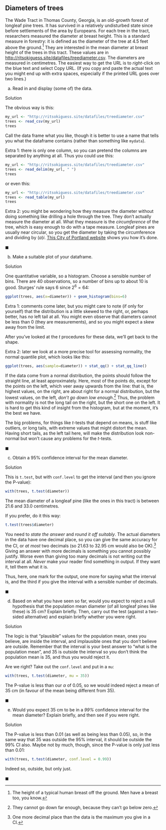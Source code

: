 ## Diameters of trees

 The Wade Tract in Thomas County, Georgia, is an old-growth forest of longleaf pine trees. It has survived in a relatively undisturbed state since before settlements of the area by Europeans. For each tree in the tract, researchers measured the diameter at breast height. This is a standard measure in forestry: it is defined as the diameter of the tree at 4.5 feet above the ground.^[The height of a typical human breast off the ground. Men have a breast too, you know.]  They are interested in the mean diameter at breast height of the trees in this tract. These values are in [http://ritsokiguess.site/datafiles/treediameter.csv](http://ritsokiguess.site/datafiles/treediameter.csv). The diameters are measured in centimetres.
The easiest way to get the URL is to *right*-click on the blue text and select Copy URL. (If you copy and paste the actual text you might end up with extra spaces, especially if the printed URL goes over two lines.)



(a) Read in and display (some of) the data.

Solution


The obvious way is this:

```r
my_url <- "http://ritsokiguess.site/datafiles/treediameter.csv"
trees <- read_csv(my_url)
trees
```

Call the data frame what you like, though it is better to use a name that tells you what the dataframe contains (rather than something like `mydata`). 

Extra 1: there is only one column, so you can pretend the columns are separated by anything at all. Thus you could use this:

```r
my_url <- "http://ritsokiguess.site/datafiles/treediameter.csv"
trees <- read_delim(my_url, " ")
trees
```

or even this:

```r
my_url <- "http://ritsokiguess.site/datafiles/treediameter.csv"
trees <- read_table(my_url)
trees
```

Extra 2: you might be wondering how they measure the diameter without doing something like drilling a hole through the tree. They don't actually measure the diameter at all. What they measure is the *circumference* of the tree, which is easy enough to do with a tape measure. Longleaf pines are usually near circular, so you get the diameter by taking the circumference and dividing by $(a)i$. [This City of Portland website](https://www.portlandoregon.gov/trees/article/424017) shows you how it's done.


$\blacksquare$


(b) Make a suitable plot of your dataframe.

Solution


One quantitative variable, so a histogram. Choose a sensible number of bins. There are 40 observations, so a number of bins up to about 10 is good. Sturges' rule says 6 since $2^6=64$:

```r
ggplot(trees, aes(x=diameter)) + geom_histogram(bins=6)
```

Extra 1: comments come later, but you might care to note (if only for yourself) that the distribution is a little skewed to the right, or, perhaps better, has *no* left tail at all. You might even observe that diameters cannot be less than 0 (they are measurements), and so you might expect a skew away from the limit. 

After you've looked at the $t$ procedures for these data, we'll get back to the shape. 

Extra 2: later we look at a more precise tool for assessing normality, the normal quantile plot, which looks like this:

```r
ggplot(trees, aes(sample=diameter)) + stat_qq() + stat_qq_line()
```

If the data come from a normal distribution, the points should follow the straight line, at least approximately. Here, most of the points do, except for the points on the left, which veer away upwards from the line: that is, the highest values, on the right, are about right for a normal distribution, but the lowest values, on the left, *don't go down low enough*.^[They cannot go down far enough, because they can't go below zero.]
Thus, the problem with normality is not the long tail on the right, but the short one on the left. It is hard to get this kind of insight from the histogram, but at the moment, it's the best we have.

The big problems, for things like $t$-tests that depend on means, is stuff like outliers, or long tails, with extreme values that might distort the mean. Having short tails, as the left tail here, will make the distribution look non-normal but won't cause any problems for the $t$-tests.



$\blacksquare$


(c) Obtain a 95% confidence interval for the mean diameter.

Solution


This is `t.test`, but with `conf.level` to get the interval (and then you ignore the P-value):

```r
with(trees, t.test(diameter))
```

The mean diameter of a longleaf pine (like the ones in this tract) is between 21.6 and 33.0 centimetres.

If you prefer, do it this way:
```r
t.test(trees$diameter)
```


You need to *state the answer* and *round it off suitably*. The actual diameters in the data have one decimal place, so you can give the same accuracy for the CI, or *at most* two decimals (so 21.63 to 32.95 cm would also be OK).^[One more decimal place than the data is the maximum you give in a CI.] Giving an answer with more decimals is something you cannot possibly justify. Worse even than giving too many decimals is not writing out the interval at all. *Never* make your reader find something in output. If they want it, tell them what it is. 

Thus, here, one mark for the output, one more for saying what the interval is, and the third if you give the interval with a sensible number of decimals.


$\blacksquare$


(d) Based on what you have seen so far, would you expect to reject a null hypothesis that the population mean diameter (of all longleaf pines like these) is 35 cm? Explain briefly. Then, carry out the test (against a two-sided alternative) and explain briefly whether you were right.

Solution


The logic is that "plausible" values for the population mean, ones you believe, are inside the interval, and implausible ones that you don't believe are outside. Remember that the interval is your best answer to "what is the population mean", and 35 is outside the interval so you don't think the population mean is 35, and thus you would reject it.

Are we right? Take out the `conf.level` and put in a `mu`:

```r
with(trees, t.test(diameter, mu = 35))
```

The P-value is less than our $\alpha$ of 0.05, so we would indeed reject a mean of 35 cm (in favour of the mean being different from 35).


$\blacksquare$


(e) Would you expect 35 cm to be in a *99%* confidence interval for the mean diameter? Explain briefly, and then see if you were right.

Solution


The P-value is less than 0.01 (as well as being less than 0.05), so, in the same way that 35 was outside the 95% interval, it should be outside the 99% CI also. Maybe not by much, though, since the P-value is only just less than 0.01:

```r
with(trees, t.test(diameter, conf.level = 0.99))
```

Indeed so, outside, but only just.


$\blacksquare$




